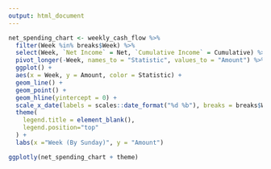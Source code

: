 ```yaml
---
output: html_document
---
```


```r
net_spending_chart <- weekly_cash_flow %>%
  filter(Week %in% breaks$Week) %>%
  select(Week, `Net Income` = Net, `Cumulative Income` = Cumulative) %>% 
  pivot_longer(-Week, names_to = "Statistic", values_to = "Amount") %>%
  ggplot() + 
  aes(x = Week, y = Amount, color = Statistic) +
  geom_line() +
  geom_point() +
  geom_hline(yintercept = 0) + 
  scale_x_date(labels = scales::date_format("%d %b"), breaks = breaks$Week) +
  theme(
    legend.title = element_blank(), 
    legend.position="top"
  ) + 
  labs(x ="Week (By Sunday)", y = "Amount")

ggplotly(net_spending_chart + theme)
```

